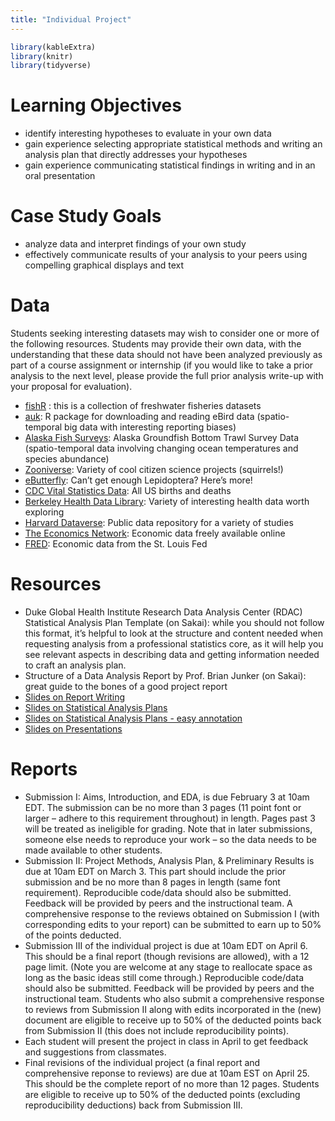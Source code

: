 ```yaml
---
title: "Individual Project"
---
```


```r
library(kableExtra)
library(knitr)
library(tidyverse)
```


# Learning Objectives

- identify interesting hypotheses to evaluate in your own data
- gain experience selecting appropriate statistical methods and writing an analysis plan that directly addresses your hypotheses
- gain experience communicating statistical findings in writing and in an oral presentation

# Case Study Goals

- analyze data and interpret findings of your own study 
- effectively communicate results of your analysis to your peers using compelling graphical displays and text



# Data 

Students seeking interesting datasets may wish to consider one or more of the following resources. Students may provide their own data, with the understanding that these data should not have been analyzed previously as part of a course assignment or internship (if you would like to take a prior analysis to the next level, please provide the full prior analysis write-up with your proposal for evaluation).

  - <a href="http://derekogle.com/fishR/packages#packages-of-data">fishR</a> : this is a collection of freshwater fisheries datasets
  - <a href="https://cornelllabofornithology.github.io/auk/">auk</a>: R package for downloading and reading eBird data (spatio-temporal big data with interesting reporting biases)
  - <a href="https://www.fisheries.noaa.gov/alaska/commercial-fishing/alaska-groundfish-bottom-trawl-survey-data">Alaska Fish Surveys</a>: Alaska Groundfish Bottom Trawl Survey Data (spatio-temporal data involving changing ocean temperatures and species abundance)
  - <a href="https://www.zooniverse.org/">Zooniverse</a>: Variety of cool citizen science projects (squirrels!)
  - <a href="https://www.e-butterfly.org/">eButterfly</a>: Can't get enough Lepidoptera?  Here's more!
  - <a href="https://www.cdc.gov/nchs/data_access/vitalstatsonline.htm">CDC Vital Statistics Data</a>:  All US births and deaths
  - <a href="https://guides.lib.berkeley.edu/publichealth/healthstatistics/rawdata">Berkeley Health Data Library</a>:  Variety of interesting health data worth exploring
  - <a href="https://dataverse.harvard.edu">Harvard Dataverse</a>:  Public data repository for a variety of studies
  - <a href=https://www.economicsnetwork.ac.uk/data_sets">The Economics Network</a>:  Economic data freely available online
  - <a href=https://fred.stlouisfed.org">FRED</a>:  Economic data from the St. Louis Fed
        
        
 
    
    
  



# Resources

- Duke Global Health Institute Research Data Analysis Center (RDAC) Statistical Analysis Plan Template (on Sakai): while you should not follow this format, it's helpful to look at the structure and content needed when requesting analysis from a professional statistics core, as it will help you see relevant aspects in describing data and getting information needed to craft an analysis plan.
- Structure of a Data Analysis Report by Prof. Brian Junker (on Sakai): great guide to the bones of a good project report
- [Slides on Report Writing](decks/reportintrodata.html)
- [Slides on Statistical Analysis Plans](decks/sap.html)
- [Slides on Statistical Analysis Plans - easy annotation](decks/sap2.html)
- [Slides on Presentations](decks/presentations.html)

# Reports 

- Submission I: Aims, Introduction, and EDA, is due February 3 at 10am EDT. The submission can be no more than 3 pages (11 point font or larger -- adhere to this requirement throughout) in length. Pages past 3 will be treated as ineligible for grading. Note that in later submissions, someone else needs to reproduce your work -- so the data needs to be made available to other students.
- Submission II: Project Methods, Analysis Plan, \& Preliminary Results is due at 10am EDT on March 3.  This part should include the prior submission and be no more than 8 pages in length (same font requirement). Reproducible code/data should also be submitted. Feedback will be provided by peers and the instructional team. A comprehensive response to the reviews obtained on Submission I (with corresponding edits to your report) can be submitted to earn up to 50% of the points deducted.
- Submission III of the individual project is due at 10am EDT on April 6. This should be a final report (though revisions are allowed), with a 12 page limit. (Note you are welcome at any stage to reallocate space as long as the basic ideas still come through.) Reproducible code/data should also be submitted. Feedback will be provided by peers and the instructional team. Students who also submit a comprehensive response to reviews from Submission II along with edits incorporated in the (new) document are eligible to receive up to 50% of the deducted points back from Submission II (this does not include reproducibility points).
- Each student will present the project in class in April to get feedback and suggestions from classmates.
- Final revisions of the individual project (a final report and comprehensive reponse to reviews) are due at 10am EST on April 25. This should be the complete report of  no more than 12 pages.  Students are eligible to receive up to 50% of the deducted points (excluding reproducibility deductions) back from Submission III. 






